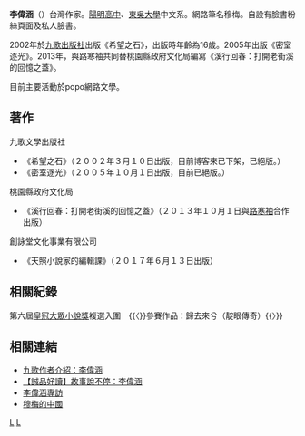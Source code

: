 '''李偉涵'''（{{bd|1985年|8月12日}}）台灣作家。[[陽明高中|陽明高中]]、[[東吳大學_(台灣)|東吳大學]]中文系。網路筆名穆梅。自設有臉書粉絲頁面及私人臉書。

2002年於[[九歌出版社|九歌出版社]]出版《希望之石》，出版時年齡為16歲。2005年出版《密室逐光》。2013年，與路寒袖共同替桃園縣政府文化局編寫《溪行回春：打開老街溪的回憶之蓋》。

目前主要活動於popo網路文學。

== 著作 ==
九歌文學出版社
*《希望之石》（２００２年３月１０日出版，目前博客來已下架，已絕版。）
*《密室逐光》（２００５年１０月１日出版，目前已絕版。）
桃園縣政府文化局
*《溪行回春：打開老街溪的回憶之蓋》（２０１３年１０月１日與[[路寒袖|路寒袖]]合作出版）
創詠堂文化事業有限公司
*《天照小說家的編輯課》（２０１７年６月１３日出版）

== 相關紀錄 ==
第六屆[[皇冠大眾小說獎|皇冠大眾小說獎]]複選入圍　{{〈}}參賽作品：歸去來兮（靛眼傳奇）{{〉}}

== 相關連結 ==
*[http://www.chiuko.com.tw/author.php?au=detail&authorID=103 九歌作者介紹：李偉涵] {{Wayback|url=http://www.chiuko.com.tw/author.php?au=detail&authorID=103 |date=20190611101102 }}
*[http://www.chiuko.com.tw/news.php?news=detail&newsID=61 【誠品好讀】故事說不停：李偉涵] {{Wayback|url=http://www.chiuko.com.tw/news.php?news=detail&newsID=61 |date=20190610172301 }}
*[http://www.wretch.cc/blog/elian0812&article_id=6014896 李偉涵專訪]{{dead link|date=February 2018}}
*[https://web.archive.org/web/20080313132909/http://www.wretch.cc/blog/elian0812 穆梅的中國]
[[Category:臺灣女性小說家|L]]
[[Category:東吳大學校友|L]]